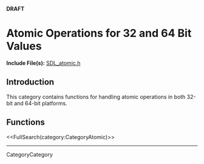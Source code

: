 <!-- #master-page:CategoryTemplate -->
<!-- #master-date:Unknown-Date -->
<!-- format wiki -->
<!-- language en -->
'''DRAFT'''

= Atomic Operations for 32 and 64 Bit Values =

'''Include File(s):'''  [http://hg.libsdl.org/SDL/file/68dfd6df47da/include/SDL_atomic.h SDL_atomic.h]


== Introduction ==

This category contains functions for handling atomic operations in both 32-bit and 64-bit platforms.

== Functions ==

<<FullSearch(category:CategoryAtomic)>>

----
CategoryCategory
